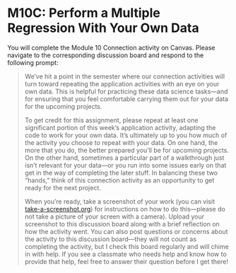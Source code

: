 # M10C: Perform a Multiple Regression With Your Own Data

You will complete the Module 10 Connection activity on Canvas. Please navigate to the corresponding discussion board and respond to the following prompt:

> We've hit a point in the semester where our connection activities will turn toward repeating the application activities with an eye on your own data. This is helpful for practicing these data science tasks—and for ensuring that you feel comfortable carrying them out for your data for the upcoming projects.
> 
> To get credit for this assignment, please repeat at least one significant portion of this week's application activity, adapting the code to work for your own data. It's ultimately up to you how much of the activity you choose to repeat with your data. On one hand, the more that you do, the better prepared you'll be for upcoming projects. On the other hand, sometimes a particular part of a walkthrough just isn't relevant for your data—or you run into some issues early on that get in the way of completing the later stuff. In balancing these two "hands," think of this connection activity as an opportunity to get ready for the next project.
> 
When you're ready, take a screenshot of your work (you can visit [take-a-screenshot.org](https://www.take-a-screenshot.org)) for instructions on how to do this—please do not take a picture of your screen with a camera). Upload your screenshot to this discussion board along with a brief reflection on how the activity went. You can also post questions or concerns about the activity to this discussion board—they will not count as completing the activity, but I check this board regularly and will chime in with help. If you see a classmate who needs help and know how to provide that help, feel free to answer their question before I get there!